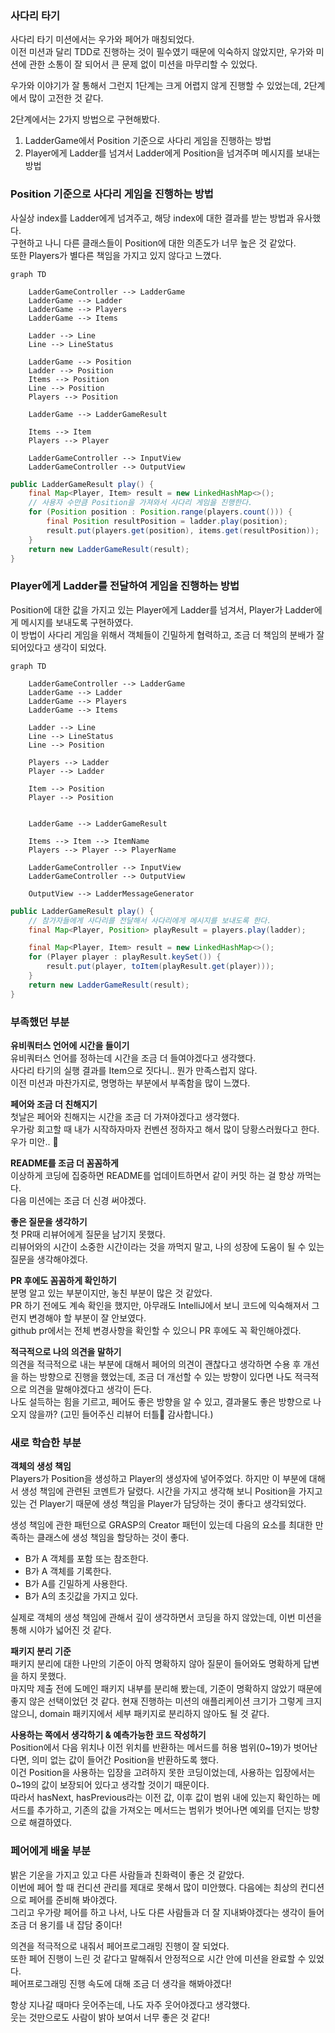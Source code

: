 ### 사다리 타기

사다리 타기 미션에서는 우가와 페어가 매칭되었다.  
이전 미션과 달리 TDD로 진행하는 것이 필수였기 때문에 익숙하지 않았지만, 우가와 미션에 관한 소통이 잘 되어서 큰 문제 없이 미션을 마무리할 수 있었다.  

우가와 이야기가 잘 통해서 그런지 1단계는 크게 어렵지 않게 진행할 수 있었는데, 2단계에서 많이 고전한 것 같다.

2단계에서는 2가지 방법으로 구현해봤다.

1. LadderGame에서 Position 기준으로 사다리 게임을 진행하는 방법
2. Player에게 Ladder를 넘겨서 Ladder에게 Position을 넘겨주며 메시지를 보내는 방법

### Position 기준으로 사다리 게임을 진행하는 방법

사실상 index를 Ladder에게 넘겨주고, 해당 index에 대한 결과를 받는 방법과 유사했다.  
구현하고 나니 다른 클래스들이 Position에 대한 의존도가 너무 높은 것 같았다.  
또한 Players가 별다른 책임을 가지고 있지 않다고 느꼈다.  

```mermaid
graph TD

    LadderGameController --> LadderGame
    LadderGame --> Ladder
    LadderGame --> Players
    LadderGame --> Items

    Ladder --> Line
    Line --> LineStatus

    LadderGame --> Position
    Ladder --> Position
    Items --> Position
    Line --> Position
    Players --> Position

    LadderGame --> LadderGameResult

    Items --> Item
    Players --> Player

    LadderGameController --> InputView
    LadderGameController --> OutputView

```

```java
public LadderGameResult play() {
    final Map<Player, Item> result = new LinkedHashMap<>();
    // 사용자 수만큼 Position을 가져와서 사다리 게임을 진행한다.
    for (Position position : Position.range(players.count())) {
        final Position resultPosition = ladder.play(position);
        result.put(players.get(position), items.get(resultPosition));
    }
    return new LadderGameResult(result);
}
```

### Player에게 Ladder를 전달하여 게임을 진행하는 방법

Position에 대한 값을 가지고 있는 Player에게 Ladder를 넘겨서, Player가 Ladder에게 메시지를 보내도록 구현하였다.  
이 방법이 사다리 게임을 위해서 객체들이 긴밀하게 협력하고, 조금 더 책임의 분배가 잘 되어있다고 생각이 되었다.  

```mermaid
graph TD

    LadderGameController --> LadderGame
    LadderGame --> Ladder
    LadderGame --> Players
    LadderGame --> Items

    Ladder --> Line
    Line --> LineStatus
    Line --> Position

    Players --> Ladder
    Player --> Ladder

    Item --> Position
    Player --> Position


    LadderGame --> LadderGameResult

    Items --> Item --> ItemName
    Players --> Player --> PlayerName

    LadderGameController --> InputView
    LadderGameController --> OutputView

    OutputView --> LadderMessageGenerator
```

```java
public LadderGameResult play() {
    // 참가자들에게 사다리를 전달해서 사다리에게 메시지를 보내도록 한다.
    final Map<Player, Position> playResult = players.play(ladder);

    final Map<Player, Item> result = new LinkedHashMap<>();
    for (Player player : playResult.keySet()) {
        result.put(player, toItem(playResult.get(player)));
    }
    return new LadderGameResult(result);
}
```

### 부족했던 부분

**유비쿼터스 언어에 시간을 들이기**  
유비쿼터스 언어를 정하는데 시간을 조금 더 들여야겠다고 생각했다.  
사다리 타기의 실행 결과를 Item으로 짓다니.. 뭔가 만족스럽지 않다.  
이전 미션과 마찬가지로, 명명하는 부분에서 부족함을 많이 느꼈다.  

**페어와 조금 더 친해지기**  
첫날은 페어와 친해지는 시간을 조금 더 가져야겠다고 생각했다.  
우가랑 회고할 때 내가 시작하자마자 컨벤션 정하자고 해서 많이 당황스러웠다고 한다. 우가 미안.. 🥲

**README를 조금 더 꼼꼼하게**  
이상하게 코딩에 집중하면 README를 업데이트하면서 같이 커밋 하는 걸 항상 까먹는다.  
다음 미션에는 조금 더 신경 써야겠다.

**좋은 질문을 생각하기**  
첫 PR때 리뷰어에게 질문을 남기지 못했다.  
리뷰어와의 시간이 소중한 시간이라는 것을 까먹지 말고, 나의 성장에 도움이 될 수 있는 질문을 생각해야겠다.   

**PR 후에도 꼼꼼하게 확인하기**  
분명 알고 있는 부분이지만, 놓친 부분이 많은 것 같았다.  
PR 하기 전에도 계속 확인을 했지만, 아무래도 IntelliJ에서 보니 코드에 익숙해져서 그런지 변경해야 할 부분이 잘 안보였다.  
github pr에서는 전체 변경사항을 확인할 수 있으니 PR 후에도 꼭 확인해야겠다.

**적극적으로 나의 의견을 말하기**  
의견을 적극적으로 내는 부분에 대해서 페어의 의견이 괜찮다고 생각하면 수용 후 개선을 하는 방향으로 진행을 했었는데, 조금 더 개선할 수 있는 방향이 있다면 나도 적극적으로 의견을 말해야겠다고 생각이 든다.  
나도 설득하는 힘을 기르고, 페어도 좋은 방향을 알 수 있고, 결과물도 좋은 방향으로 나오지 않을까? (고민 들어주신 리뷰어 터틀🐢 감사합니다.)

### 새로 학습한 부분

**객체의 생성 책임**  
Players가 Position을 생성하고 Player의 생성자에 넣어주었다. 하지만 이 부분에 대해서 생성 책임에 관련된 코멘트가 달렸다.
시간을 가지고 생각해 보니 Position을 가지고 있는 건 Player기 때문에 생성 책임을 Player가 담당하는 것이 좋다고 생각되었다.  

생성 책임에 관한 패턴으로 GRASP의 Creator 패턴이 있는데 다음의 요소를 최대한 만족하는 클래스에 생성 책임을 할당하는 것이 좋다.  
- B가 A 객체를 포함 또는 참조한다.
- B가 A 객체를 기록한다.
- B가 A를 긴밀하게 사용한다.
- B가 A의 초깃값을 가지고 있다.  

실제로 객체의 생성 책임에 관해서 깊이 생각하면서 코딩을 하지 않았는데, 이번 미션을 통해 시야가 넓어진 것 같다.

**패키지 분리 기준**  
패키지 분리에 대한 나만의 기준이 아직 명확하지 않아 질문이 들어와도 명확하게 답변을 하지 못했다.  
마지막 제출 전에 도메인 패키지 내부를 분리해 봤는데, 기준이 명확하지 않았기 때문에 좋지 않은 선택이었던 것 같다.
현재 진행하는 미션의 애플리케이션 크기가 그렇게 크지 않으니, domain 패키지에서 세부 패키지로 분리하지 않아도 될 것 같다.  

**사용하는 쪽에서 생각하기 & 예측가능한 코드 작성하기**  
Position에서 다음 위치나 이전 위치를 반환하는 메서드를 허용 범위(0~19)가 벗어난다면, 의미 없는 값이 들어간 Position을 반환하도록 했다.  
이건 Position을 사용하는 입장을 고려하지 못한 코딩이었는데, 사용하는 입장에서는 0~19의 값이 보장되어 있다고 생각할 것이기 때문이다.  
따라서 hasNext, hasPrevious라는 이전 값, 이후 값이 범위 내에 있는지 확인하는 메서드를 추가하고, 기존의 값을 가져오는 메서드는 범위가 벗어나면 예외를 던지는 방향으로 해결하였다.  

### 페어에게 배울 부분

밝은 기운을 가지고 있고 다른 사람들과 친화력이 좋은 것 같았다.  
이번에 페어 할 때 컨디션 관리를 제대로 못해서 많이 미안했다. 다음에는 최상의 컨디션으로 페어를 준비해 봐야겠다.  
그리고 우가랑 페어를 하고 나서, 나도 다른 사람들과 더 잘 지내봐야겠다는 생각이 들어 조금 더 용기를 내 잡담 중이다!  

의견을 적극적으로 내줘서 페어프로그래밍 진행이 잘 되었다.  
또한 페어 진행이 느린 것 같다고 말해줘서 안정적으로 시간 안에 미션을 완료할 수 있었다.  
페어프로그래밍 진행 속도에 대해 조금 더 생각을 해봐야겠다!

항상 지나갈 때마다 웃어주는데, 나도 자주 웃어야겠다고 생각했다.  
웃는 것만으로도 사람이 밝아 보여서 너무 좋은 것 같다!